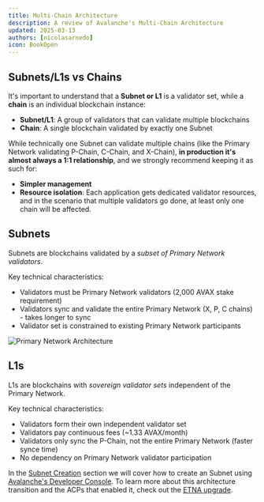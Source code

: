 ```yaml
---
title: Multi-Chain Architecture
description: A review of Avalanche's Multi-Chain Architecture
updated: 2025-03-13
authors: [nicolasarnedo]
icon: BookOpen
---
```


## Subnets/L1s vs Chains

It's important to understand that a **Subnet or L1** is a validator set, while a **chain** is an individual blockchain instance:

- **Subnet/L1**: A group of validators that can validate multiple blockchains
- **Chain**: A single blockchain validated by exactly one Subnet

While technically one Subnet can validate multiple chains (like the Primary Network validating P-Chain, C-Chain, and X-Chain), **in production it's almost always a 1:1 relationship**, and we strongly recommend keeping it as such for:
- **Simpler management**
- **Resource isolation**: Each application gets dedicated validator resources, and in the scenario that multiple validators go done, at least only one chain will be affected.  

## Subnets

Subnets are blockchains validated by a *subset of Primary Network validators*. 

Key technical characteristics:
- Validators must be Primary Network validators (2,000 AVAX stake requirement)
- Validators sync and validate the entire Primary Network (X, P, C chains) - takes longer to sync
- Validator set is constrained to existing Primary Network participants

<img src="https://qizat5l3bwvomkny.public.blob.vercel-storage.com/builders-hub/course-images/l1-validator-management/primary-network-3Xv3evd1fOAVXXEZ69mmrBI5AFt7AX.png" alt="Primary Network
Architecture" />

## L1s

L1s are blockchains with *sovereign validator sets* independent of the Primary Network.

Key technical characteristics:
- Validators form their own independent validator set
- Validators pay continuous fees (~1.33 AVAX/month)
- Validators only sync the P-Chain, not the entire Primary Network (faster synce time)
- No dependency on Primary Network validator participation

In the [Subnet Creation](/academy/permissioned-l1s/01-introduction/03-interop) section we will cover how to create an Subnet using [Avalanche's Developer Console](https://build.avax.network/tools/l1-toolbox). To learn more about this architecture transition and the ACPs that enabled it, check out the [ETNA upgrade](/academy/avalanche-fundamentals/03-multi-chain-architecture-intro/03a-etna-upgrade).